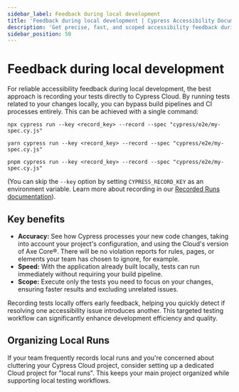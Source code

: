 ```yaml
---
sidebar_label: Feedback during local development
title: 'Feedback during local development | Cypress Accessibility Documentation'
description: 'Get precise, fast, and scoped accessibility feedback during local development by recording Cypress tests directly to Cypress Cloud—bypassing CI pipelines and ensuring accurate insights with minimal effort.'
sidebar_position: 50
---
```


# Feedback during local development

For reliable accessibility feedback during local development, the best approach is recording your tests directly to Cypress Cloud. By running tests related to your changes locally, you can bypass build pipelines and CI processes entirely. This can be achieved with a single command:

<Tabs>
  <TabItem value="npm">

```shell
npx cypress run --key <record_key> --record --spec "cypress/e2e/my-spec.cy.js"
```

  </TabItem>
  <TabItem value="yarn">

```shell
yarn cypress run --key <record_key> --record --spec "cypress/e2e/my-spec.cy.js"
```

  </TabItem>
  <TabItem value="pnpm">

```shell
pnpm cypress run --key <record_key> --record --spec "cypress/e2e/my-spec.cy.js"
```

  </TabItem>
</Tabs>

(You can skip the `--key` option by setting `CYPRESS_RECORD_KEY` as an environment variable. Learn more about recording in our [Recorded Runs documentation](/cloud/features/recorded-runs)).

## Key benefits

- **Accuracy:** See how Cypress processes your new code changes, taking into account your project's configuration, and using the Cloud's version of Axe Core®. There will be no violation reports for rules, pages, or elements your team has chosen to ignore, for example.
- **Speed:** With the application already built locally, tests can run immediately without requiring your build pipeline.
- **Scope:** Execute only the tests you need to focus on your changes, ensuring faster results and excluding unrelated issues.

Recording tests locally offers early feedback, helping you quickly detect if resolving one accessibility issue introduces another. This targeted testing workflow can significantly enhance development efficiency and quality.

## Organizing Local Runs

If your team frequently records local runs and you're concerned about cluttering your Cypress Cloud project, consider setting up a dedicated Cloud project for "local runs". This keeps your main project organized while supporting local testing workflows.
